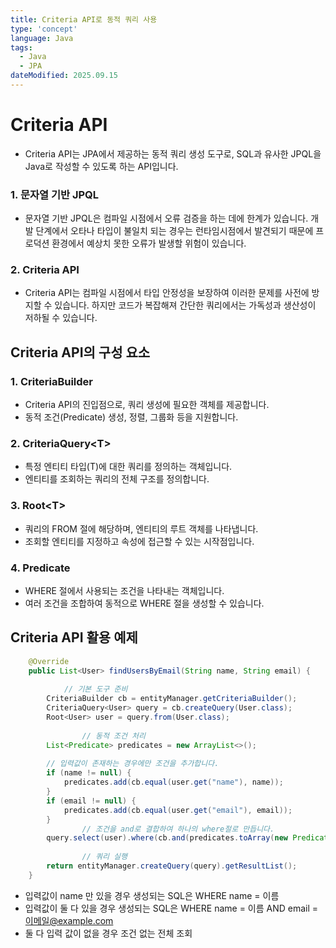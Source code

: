 ```yaml
---
title: Criteria API로 동적 쿼리 사용
type: 'concept'
language: Java
tags:
  - Java
  - JPA
dateModified: 2025.09.15
---
```


# Criteria API
- Criteria API는 JPA에서 제공하는 동적 쿼리 생성 도구로, SQL과 유사한 JPQL을  Java로 작성할 수 있도록 하는 API입니다.

### 1. 문자열 기반 JPQL
- 문자열 기반 JPQL은 컴파일 시점에서 오류 검증을 하는 데에 한계가 있습니다. 개발 단계에서 오타나 타입이 불일치 되는 경우는 런타임시점에서 발견되기 때문에 프로덕션 환경에서 예상치 못한 오류가 발생할 위험이 있습니다.

### 2. Criteria API
- Criteria API는 컴파일 시점에서 타입 안정성을 보장하여 이러한 문제를 사전에 방지할 수 있습니다. 하지만 코드가 복잡해져 간단한 쿼리에서는 가독성과 생산성이 저하될 수 있습니다.


## Criteria API의 구성 요소

### 1. CriteriaBuilder
- Criteria API의 진입점으로, 쿼리 생성에 필요한 객체를 제공합니다.
- 동적 조건(Predicate) 생성, 정렬, 그룹화 등을 지원합니다.

### 2. CriteriaQuery&lt;T&gt;
- 특정 엔티티 타입(T)에 대한 쿼리를 정의하는 객체입니다.
- 엔티티를 조회하는 쿼리의 전체 구조를 정의합니다.

### 3. Root&lt;T&gt;
- 쿼리의 FROM 절에 해당하며, 엔티티의 루트 객체를 나타냅니다.
- 조회할 엔티티를 지정하고 속성에 접근할 수 있는 시작점입니다.

### 4. Predicate
- WHERE 절에서 사용되는 조건을 나타내는 객체입니다.
- 여러 조건을 조합하여 동적으로 WHERE 절을 생성할 수 있습니다.


## Criteria API 활용 예제 

```Java
    @Override
    public List<User> findUsersByEmail(String name, String email) {
		    
		    // 기본 도구 준비
        CriteriaBuilder cb = entityManager.getCriteriaBuilder();
        CriteriaQuery<User> query = cb.createQuery(User.class);
        Root<User> user = query.from(User.class);
				
				// 동적 조건 처리
        List<Predicate> predicates = new ArrayList<>();
        
        // 입력값이 존재하는 경우에만 조건을 추가합니다.
        if (name != null) {
            predicates.add(cb.equal(user.get("name"), name));
        }
        if (email != null) {
            predicates.add(cb.equal(user.get("email"), email));
        }
				// 조건을 and로 결합하여 하나의 where절로 만듭니다.
        query.select(user).where(cb.and(predicates.toArray(new Predicate[0])));
				
				// 쿼리 실행
        return entityManager.createQuery(query).getResultList();
    }
```
- 입력값이 name 만 있을 경우 생성되는 SQL은 WHERE name = 이름 
- 입력값이 둘 다 있을 경우 생성되는 SQL은 WHERE name = 이름 AND email = 이메일@example.com
- 둘 다 입력 값이 없을 경우 조건 없는 전체 조회